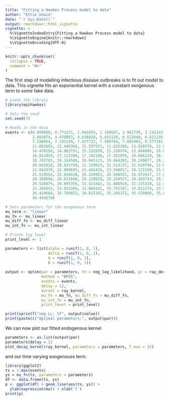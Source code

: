 ```yaml
---
title: "Fitting a Hawkes Process model to data"
author: "Ettie Unwin"
date: "`r Sys.Date()`"
output: rmarkdown::html_vignette
vignette: >
  %\VignetteIndexEntry{Fitting a Hawkes Process model to data}
  %\VignetteEngine{knitr::rmarkdown}
  %\VignetteEncoding{UTF-8}
---
```


```r
knitr::opts_chunk$set(
  collapse = TRUE,
  comment = "#>"
)
```

The first step of modelling infectious disease outbreaks is to fit out model to
data.  This vignette fits an exponential kernel with a constant exogenous term to some
fake data.
```r
# Loads the library
library(epihawkes)

# Sets the seed
set.seed(7)

# Reads in the data
events <- c(0.000000, 0.771571, 1.943459, 2.180687, 2.961730, 3.142143, 3.264126, 
            3.882074, 4.070863, 4.638020, 6.455129, 6.513948, 6.821339, 7.118830, 
            7.198664, 7.295149, 7.427732, 7.506764, 7.602405, 9.277181, 9.991999, 
            11.001693, 11.440366, 11.597552, 11.632289, 11.928978, 12.092628, 14.132090, 
            14.470250, 14.883751, 15.232930, 15.338974, 15.468886, 16.004105, 16.548530, 
            16.812450, 17.112300, 17.192190, 17.351976, 18.006120, 18.756083, 18.784992, 
            18.793765, 19.164586, 19.845115, 19.964203, 20.249877, 20.252764, 20.505669, 
            20.602818, 20.831750, 21.329023, 21.514157, 22.620786, 22.645346, 22.837090, 
            22.842070, 22.968605, 23.443426, 23.548017, 24.122169, 25.025036, 25.391495,
            25.619554, 25.828938, 26.250953, 26.930555, 26.972437, 27.879009, 27.985530, 
            28.188698, 28.651840, 29.220820, 29.260527, 29.303743, 29.394977, 29.414058, 
            29.526079, 30.697359, 31.423442, 31.800919, 32.235318, 32.452782, 33.015572, 
            33.204953, 33.653366, 33.666331, 33.755347, 33.821274, 33.963403, 33.979010, 
            34.419668, 34.789652, 34.815162, 35.246372, 35.520808, 35.850336, 36.154111, 
            36.443678)

# Sets parameters for the exogenous term
mu_term <- "linear"
mu_fn <- mu_linear
mu_diff_fn <- mu_diff_linear
mu_int_fn <- mu_int_linear

# Prints log level
print_level <- 1

parameters <- list(alpha = runif(1, 0, 1),
                   delta = runif(1, 0, 1),
                   A = runif(1, 0, 1),
                   B = runif(1, 0, 1))
  
output <- optim(par = parameters, fn = neg_log_likelihood, gr = ray_derivatives,
                method = "BFGS",
                events = events, 
                delay = 12,
                kernel = ray_kernel, 
                mu_fn = mu_fn, mu_diff_fn = mu_diff_fn,
                mu_int_fn = mu_int_fn,
                print_level = print_level)

print(sprintf("neg LL: %f", output$value))
print(paste(c("Optimal parameters:", output$par)))

```

We can now plot our fitted endogenous kernel
```r
parameters <- as.list(output$par)
parameters$delay = 12
plot_decay_kernel(ray_kernel, parameters = parameters, T_max = 25)
```

and our time varying exogenouos term.

```r
library(ggplot2)
ts = 1:max(events)
ys = mu_fn(ts, parameters = parameters)
df <- data.frame(ts, ys)
p <- ggplot(df) + geom_line(aes(ts, ys)) + 
  ylab(expression(mu)) + xlab('t')
print(p)
```

